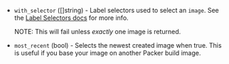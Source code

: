 <!-- Code generated from the comments of the imageFilter struct in builder/hcloud/config.go; DO NOT EDIT MANUALLY -->

- `with_selector` ([]string) - Label selectors used to select an `image`. See the [Label Selectors
  docs](https://docs.hetzner.cloud/#label-selector) for more info.
  
  NOTE: This will fail unless _exactly_ one image is returned.

- `most_recent` (bool) - Selects the newest created image when true. This is useful if you base your image
  on another Packer build image.

<!-- End of code generated from the comments of the imageFilter struct in builder/hcloud/config.go; -->
